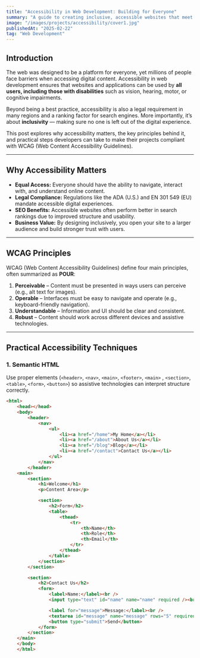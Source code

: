 ```yaml
---
title: "Accessibility in Web Development: Building for Everyone"
summary: "A guide to creating inclusive, accessible websites that meet WCAG standards and provide equal experiences for all users."
image: "/images/projects/accessibility/cover1.jpg"
publishedAt: "2025-02-22"
tag: "Web Development"
---
```


## Introduction

The web was designed to be a platform for everyone, yet millions of people face barriers when accessing digital content. Accessibility in web development ensures that websites and applications can be used by **all users, including those with disabilities** such as vision, hearing, motor, or cognitive impairments.  

Beyond being a best practice, accessibility is also a legal requirement in many regions and a ranking factor for search engines. More importantly, it’s about **inclusivity** — making sure no one is left out of the digital experience.  

This post explores why accessibility matters, the key principles behind it, and practical steps developers can take to make their projects compliant with WCAG (Web Content Accessibility Guidelines).  

---

## Why Accessibility Matters

- **Equal Access:** Everyone should have the ability to navigate, interact with, and understand online content.  
- **Legal Compliance:** Regulations like the ADA (U.S.) and EN 301 549 (EU) mandate accessible digital experiences.  
- **SEO Benefits:** Accessible websites often perform better in search rankings due to improved structure and usability.  
- **Business Value:** By designing inclusively, you open your site to a larger audience and build stronger trust with users.  

---

## WCAG Principles

WCAG (Web Content Accessibility Guidelines) define four main principles, often summarized as **POUR**:  

1. **Perceivable** – Content must be presented in ways users can perceive (e.g., alt text for images).  
2. **Operable** – Interfaces must be easy to navigate and operate (e.g., keyboard-friendly navigation).  
3. **Understandable** – Information and UI should be clear and consistent.  
4. **Robust** – Content should work across different devices and assistive technologies.  

---

## Practical Accessibility Techniques

### 1. Semantic HTML
Use proper elements (`<header>`, `<nav>`, `<main>`, `<footer>`, `<main>` , `<section>`, `<table>`, `<form>`, `<button>`) so assistive technologies can interpret structure correctly.  

```html
<html>
    <head></head>
    <body>
        <header>
            <nav>
                <ul>
                    <li><a href="/home">My Home</a></li>
                    <li><a href="/about">About Us</a></li>
                    <li><a href="/blog">Blog</a></li>
                    <li><a href="/contact">Contact Us</a></li>
                </ul>
            </nav>
        </header>
    <main>
        <section>
            <h1>Welcome</h1>
            <p>Content Area</p>

            <section>
                <h2>Form</h2>
                <table>
                    <thead>
                        <tr>
                            <th>Name</th>
                            <th>Role</th>
                            <th>Email</th>
                        </tr>
                    </thead>
                </table>
            </section>
        </section>

        <section>
            <h2>Contact Us</h2>
            <form>
                <label>Name:</label><br />
                <input type="text" id="name" name="name" required /><br />

                <label for="message">Message:</label><br />
                <textarea id="message" name="message" rows="5" required></textarea><br />
                <button type="submit">Send</button>
            </form>
        </section>
    </main>
    </body>
    </html>
